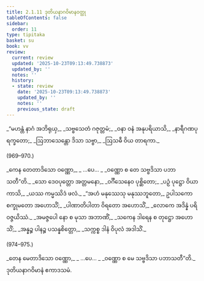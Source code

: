 ```yaml
---
title: 2.1.11 ဒုတိယနာဂဝိမာနဝတ္ထု
tableOfContents: false
sidebar:
  order: 11
type: tipitaka
basket: su
book: vv
review:
  current: review
  updated: '2025-10-23T09:13:49.738873'
  updated_by: ''
  notes: ''
  history:
  - state: review
    date: '2025-10-23T09:13:49.738873'
    updated_by: ''
    notes: ''
    previous_state: draft
---
```



<ReviewStatus review={frontmatter.review} showDetails={true} />

<HypothesisAnnotation frontmatter={frontmatter} />

<DynamicBreadcrumb />

<Division number="968" book="vv" e="ch" v="19" p="86">

<Paragraph number="811" type="verses" book="vv">
_“မဟန္တံ နာဂံ အဘိရုယှ,_  
_သဗ္ဗသေတံ ဂဇုတ္တမံ;_  
_ဝနာ ဝနံ အနုပရိယာသိ,_  
_နာရီဂဏပုရက္ခတော;_  
_ဩဘာသေန္တော ဒိသာ သဗ္ဗာ,_  
_ဩသဓီ ဝိယ တာရကာ._  


(969–970.)
</Paragraph>

<Paragraph number="812" type="verses" book="vv">
_ကေန တေတာဒိသော ဝဏ္ဏော,_  
_ …ပေ… _  
_ဝဏ္ဏော စ တေ သဗ္ဗဒိသာ ပဘာသတီ”တိ._  

</Paragraph>

</Division>
<Division number="971" book="vv" e="ch" v="19" p="86">

<Paragraph number="813" type="verses" book="vv">
_သော ဒေဝပုတ္တော အတ္တမနော,_  
_ဝင်္ဂီသေနေဝ ပုစ္ဆိတော;_  
_ပဉှံ ပုဋ္ဌော ဝိယာကာသိ,_  
_ယဿ ကမ္မဿိဒံ ဖလံ._  

</Paragraph>

</Division>
<Division number="972" book="vv" e="ch" v="19" p="86">

<Paragraph number="814" type="verses" book="vv">
_“အဟံ မနုဿေသု မနုဿဘူတော,_  
ဥပါသကော စက္ခုမတော အဟောသိံ;_  
_ပါဏာတိပါတာ ဝိရတော အဟောသိံ,_  
_လောကေ အဒိန္နံ ပရိဝဇ္ဇယိဿံ._  

</Paragraph>

</Division>
<Division number="973" book="vv" e="ch" v="19" p="86">

<Paragraph number="815" type="verses" book="vv">
_အမဇ္ဇပေါ နော စ မုသာ အဘာဏိံ,_  
_သကေန ဒါရေန စ တုဋ္ဌော အဟောသိံ;_  
_အန္နဉ္စ ပါနဉ္စ ပသန္နစိတ္တော,_  
_သက္ကစ္စ ဒါနံ ဝိပုလံ အဒါသိံ._  


(974–975.)
</Paragraph>

<Paragraph number="816" type="verses" book="vv">
_တေန မေတာဒိသော ဝဏ္ဏော,_  
_ …ပေ… _  
_ဝဏ္ဏော စ မေ သဗ္ဗဒိသာ ပဘာသတီ”တိ._  


</Paragraph>
</Division>

<Paragraph number="817" type="center" book="vv">
ဒုတိယနာဂဝိမာနံ ဧကာဒသမံ.
</Paragraph>